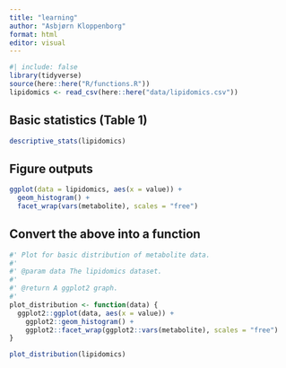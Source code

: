```yaml
---
title: "learning"
author: "Asbjørn Kloppenborg"
format: html
editor: visual
---
```


```r
#| include: false
library(tidyverse)
source(here::here("R/functions.R"))
lipidomics <- read_csv(here::here("data/lipidomics.csv"))
```

## Basic statistics (Table 1)

```r
descriptive_stats(lipidomics)
```

## Figure outputs

```r
ggplot(data = lipidomics, aes(x = value)) +
  geom_histogram() +
  facet_wrap(vars(metabolite), scales = "free")
```

## Convert the above into a function

```r
#' Plot for basic distribution of metabolite data.
#'
#' @param data The lipidomics dataset.
#'
#' @return A ggplot2 graph.
#'
plot_distribution <- function(data) {
  ggplot2::ggplot(data, aes(x = value)) +
    ggplot2::geom_histogram() +
    ggplot2::facet_wrap(ggplot2::vars(metabolite), scales = "free")
}

plot_distribution(lipidomics)
```
